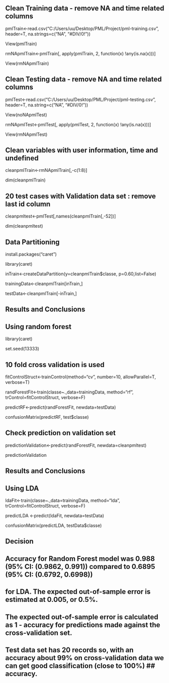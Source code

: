 ## Clean Training data - remove NA and time related columns

pmlTrain<-read.csv("C:/Users/uu/Desktop/PML/Project/pml-training.csv", header=T, na.strings=c("NA", "#DIV/0!"))

View(pmlTrain)

rmNApmlTrain<-pmlTrain[, apply(pmlTrain, 2, function(x) !any(is.na(x)))] 

View(rmNApmlTrain)

## Clean Testing data - remove NA and time related columns

pmlTest<-read.csv("C:/Users/uu/Desktop/PML/Project/pml-testing.csv", header=T, na.string=c("NA", "#DIV/0!"))

View(noNApmlTest)

rmNApmlTest<-pmlTest[, apply(pmlTest, 2, function(x) !any(is.na(x)))]

View(rmNApmlTest)

## Clean variables with user information, time and undefined

cleanpmlTrain<-rmNApmlTrain[,-c(1:8)]

dim(cleanpmlTrain)

## 20 test cases with Validation data set : remove last id column

cleanpmltest<-pmlTest[,names(cleanpmlTrain[,-52])]

dim(cleanpmltest)

## Data Partitioning 

install.packages("caret")

library(caret)

inTrain<-createDataPartition(y=cleanpmlTrain$classe, p=0.60,list=False)

trainingData<-cleanpmlTrain[inTrain,]

testData<-cleanpmlTrain[-inTrain,] 

## Results and Conclusions
## Using random forest

library(caret)

set.seed(13333)

## 10 fold cross validation is used
fitControlStruct<-trainControl(method="cv", number=10, allowParallel=T, verbose=T)

randForestFit<-train(classe~.,data=trainingData, method="rf", trControl=fitControlStruct, verbose=F)

predictRF<-predict(randForestFit, newdata=testData)

confusionMatrix(predictRF, test$classe)

## Check prediction on validation set

predictionValidation<-predict(randForestFit, newdata=cleanpmltest)

predictionValidation

## Results and Conclusions
## Using LDA

ldaFit<-train(classe~.,data=trainingData, method="lda", trControl=fitControlStruct, verbose=F)

predictLDA <-predict(ldaFit, newdata=testData)

confusionMatrix(predictLDA, testData$classe)

## Decision 
## Accuracy for Random Forest model was 0.988 (95% CI: (0.9862, 0.991)) compared to 0.6895 (95% CI: (0.6792, 0.6998))
## for LDA. The expected out-of-sample error is estimated at 0.005, or 0.5%.
## The expected out-of-sample error is calculated as 1 - accuracy for predictions made against the cross-validation set.
## Test data set has 20 records so, with an accuracy about 99% on cross-validation data we can get good classification (close to 100%) ## accuracy.


